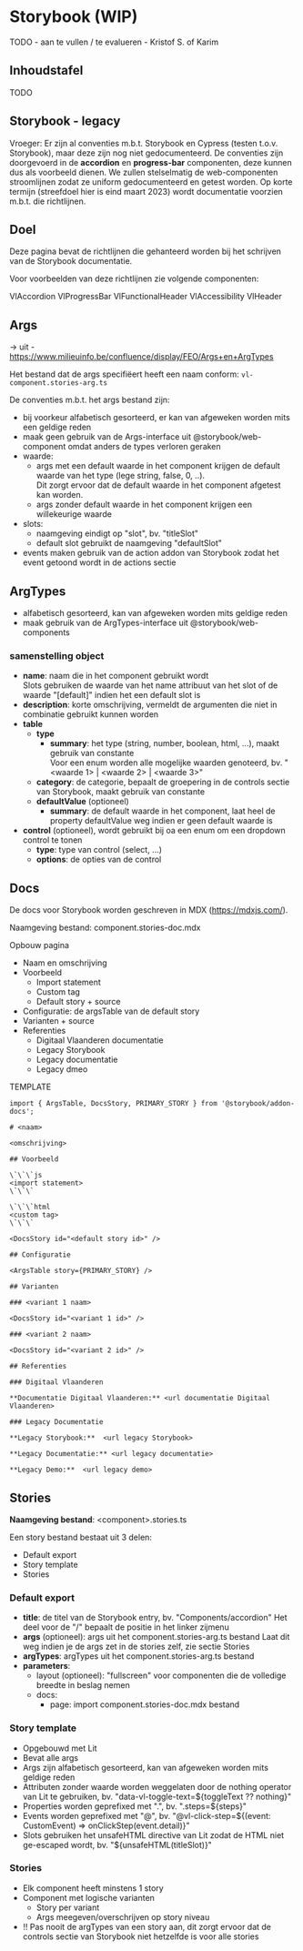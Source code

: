 
<Meta title="Bijdragen/Storybook"/>

# Storybook (WIP)

TODO - aan te vullen / te evalueren - Kristof S. of Karim

## Inhoudstafel

TODO


## Storybook - legacy

Vroeger:
Er zijn al conventies m.b.t. Storybook en Cypress (testen t.o.v. Storybook), maar deze zijn nog niet gedocumenteerd. De
conventies zijn doorgevoerd in de __accordion__ en __progress-bar__ componenten, deze kunnen dus als voorbeeld dienen.
We zullen stelselmatig de web-componenten stroomlijnen zodat ze uniform gedocumenteerd en getest worden. Op korte
termijn (streefdoel hier is eind maart 2023) wordt documentatie voorzien m.b.t. die richtlijnen.


## Doel

Deze pagina bevat de richtlijnen die gehanteerd worden bij het schrijven van de Storybook documentatie.

Voor voorbeelden van deze richtlijnen zie volgende componenten:

VlAccordion
VlProgressBar
VlFunctionalHeader
VlAccessibility
VlHeader


## Args
-> uit - https://www.milieuinfo.be/confluence/display/FEO/Args+en+ArgTypes

Het bestand dat de args specifiëert heeft een naam conform: `vl-component.stories-arg.ts`

De conventies m.b.t. het args bestand zijn:

- bij voorkeur alfabetisch gesorteerd, er kan van afgeweken worden mits een geldige reden
- maak geen gebruik van de Args-interface uit @storybook/web-component omdat anders de types verloren geraken
- waarde:
    * args met een default waarde in het component krijgen de default waarde van het type (lege string, false, 0, ..).
      <br/>Dit zorgt ervoor dat de default waarde in het component afgetest kan worden.
    * args zonder default waarde in het component krijgen een willekeurige waarde
- slots:
    * naamgeving eindigt op "slot", bv. "titleSlot"
    * default slot gebruikt de naamgeving "defaultSlot"
- events maken gebruik van de action addon van Storybook zodat het event getoond wordt in de actions sectie


## ArgTypes

- alfabetisch gesorteerd, kan van afgeweken worden mits geldige reden
- maak gebruik van de ArgTypes-interface uit @storybook/web-components

### samenstelling object

* __name__: naam die in het component gebruikt wordt<br/>Slots gebruiken de waarde van het name attribuut
            van het slot of de waarde "[default]" indien het een default slot is
* __description__: korte omschrijving, vermeldt de argumenten die niet in combinatie gebruikt kunnen worden
* __table__
    * __type__
        * __summary__: het type (string, number, boolean, html, ...), maakt gebruik van constante<br/>
                       Voor een enum worden alle mogelijke waarden genoteerd, bv. "&lt;waarde 1&gt; | &lt;waarde 2&gt; | &lt;waarde 3&gt;"
    * __category__: de categorie, bepaalt de groepering in de controls sectie van Storybook, maakt gebruik van constante
    * __defaultValue__ (optioneel)
        * __summary__: de default waarde in het component, laat heel de property defaultValue weg indien er geen default waarde is
* __control__ (optioneel), wordt gebruikt bij oa een enum om een dropdown control te tonen
    * __type__: type van control (select, ...)
    * __options__: de opties van de control


## Docs

De docs voor Storybook worden geschreven in MDX (https://mdxjs.com/).

Naamgeving bestand: component.stories-doc.mdx

Opbouw pagina

- Naam en omschrijving
- Voorbeeld
    * Import statement
    * Custom tag
    * Default story + source
- Configuratie: de argsTable van de default story
- Varianten + source
- Referenties
    * Digitaal Vlaanderen documentatie
    * Legacy Storybook
    * Legacy documentatie
    * Legacy dmeo


TEMPLATE
```
import { ArgsTable, DocsStory, PRIMARY_STORY } from '@storybook/addon-docs';

# <naam>

<omschrijving>

## Voorbeeld

\`\`\`js
<import statement>
\`\`\`

\`\`\`html
<custom tag>
\`\`\`

<DocsStory id="<default story id>" />

## Configuratie

<ArgsTable story={PRIMARY_STORY} />

## Varianten

### <variant 1 naam>

<DocsStory id="<variant 1 id>" />

### <variant 2 naam>

<DocsStory id="<variant 2 id>" />

## Referenties

### Digitaal Vlaanderen

**Documentatie Digitaal Vlaanderen:** <url documentatie Digitaal Vlaanderen>

### Legacy Documentatie

**Legacy Storybook:**  <url legacy Storybook>

**Legacy Documentatie:** <url legacy documentatie>

**Legacy Demo:**  <url legacy demo>
```

## Stories

__Naamgeving bestand__: &lt;component&gt;.stories.ts

Een story bestand bestaat uit 3 delen:

- Default export
- Story template
- Stories


### Default export

- __title__: de titel van de Storybook entry, bv. "Components/accordion"
    Het deel voor de "/" bepaalt de positie in het linker zijmenu
- __args__ (optioneel): args uit het component.stories-arg.ts bestand
    Laat dit weg indien je de args zet in de stories zelf, zie sectie Stories
- __argTypes__: argTypes uit het component.stories-arg.ts bestand
- __parameters__:
    * layout (optioneel): "fullscreen" voor componenten die de volledige breedte in beslag nemen
    * docs:
        * page: import component.stories-doc.mdx bestand

### Story template

- Opgebouwd met Lit
- Bevat alle args
- Args zijn alfabetisch gesorteerd, kan van afgeweken worden mits geldige reden
- Attributen zonder waarde worden weggelaten door de nothing operator van Lit te gebruiken, bv. "data-vl-toggle-text=${toggleText ?? nothing}"
- Properties worden geprefixed met ".", bv. ".steps=${steps}"
- Events worden geprefixed met "@", bv. "@vl-click-step=${(event: CustomEvent) => onClickStep(event.detail)}"
- Slots gebruiken het unsafeHTML directive van Lit zodat de HTML niet ge-escaped wordt, bv. "${unsafeHTML(titleSlot)}"

### Stories

- Elk component heeft minstens 1 story
- Component met logische varianten
    * Story per variant
    * Args meegeven/overschrijven op story niveau
- !! Pas nooit de argTypes van een story aan, dit zorgt ervoor dat de controls sectie van Storybook niet hetzelfde is voor alle stories

